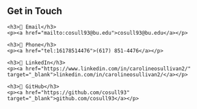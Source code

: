 ## Get in Touch

<div class="contact-cards">

  <div class="contact-card">
    <h3>📧 Email</h3>
    <p><a href="mailto:cosull93@bu.edu">cosull93@bu.edu</a></p>
  </div>

  <div class="contact-card">
    <h3>📱 Phone</h3>
    <p><a href="tel:16178514476">(617) 851-4476</a></p>
  </div>

  <div class="contact-card">
    <h3>💼 LinkedIn</h3>
    <p><a href="https://www.linkedin.com/in/carolineosullivan2/" target="_blank">linkedin.com/in/carolineosullivan2/</a></p>
  </div>

  <div class="contact-card">
    <h3>🐙 GitHub</h3>
    <p><a href="https://github.com/cosull93" target="_blank">github.com/cosull93</a></p>
  </div>

</div>
